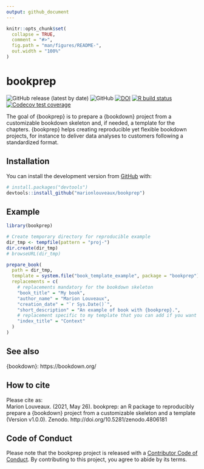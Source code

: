 ```yaml
---
output: github_document
---
```


<!-- README.md is generated from README.Rmd. Please edit that file -->

```r
knitr::opts_chunk$set(
  collapse = TRUE,
  comment = "#>",
  fig.path = "man/figures/README-",
  out.width = "100%"
)
```

# bookprep

<!-- badges: start -->
![GitHub release (latest by date)](https://img.shields.io/github/v/release/marionlouveaux/bookprep?style=plastic)
![GitHub](https://img.shields.io/github/license/marionlouveaux/bookprep?style=plastic)
[![DOI](https://zenodo.org/badge/DOI/10.5281/zenodo.4806181.svg)](https://doi.org/10.5281/zenodo.4806181)
[![R build status](https://github.com/marionlouveaux/bookprep/workflows/R-CMD-check/badge.svg)](https://github.com/marionlouveaux/bookprep/actions)
[![Codecov test coverage](https://codecov.io/gh/marionlouveaux/bookprep/branch/master/graph/badge.svg)](https://codecov.io/gh/marionlouveaux/bookprep?branch=master)
<!-- badges: end -->


<!-- Short description -->
The goal of {bookprep} is to prepare a {bookdown} project from a customizable bookdown skeleton and, if needed, a template for the chapters. {bookprep} helps creating reproducible yet flexible bookdown projects, for instance to deliver data analyses to customers following a standardized format.

## Installation

<!--

You can install the released version of bookprep from [CRAN](https://CRAN.R-project.org) with:

``` r
install.packages("bookprep")
```
-->
 
You can install the development version from [GitHub](https://github.com/) with:

``` r
# install.packages("devtools")
devtools::install_github("marionlouveaux/bookprep")
```

## Example
<!-- Brief demo usage -->

```r
library(bookprep)

# Create temporary directory for reproducible example
dir_tmp <- tempfile(pattern = "proj-")
dir.create(dir_tmp)
# browseURL(dir_tmp)

prepare_book(
  path = dir_tmp,
  template = system.file("book_template_example", package = "bookprep"),
  replacements = c(
    # replacements mandatory for the bookdown skeleton
    "book_title" = "My book",
    "author_name" = "Marion Louveaux",
    "creation_date" = "`r Sys.Date()`",
    "short_description" = "An example of book with {bookprep}.",
    # replacement specific to my template that you can add if you want
    "index_title" = "Context"
  )
)
```


## See also
<!-- Related packages -->
{bookdown}: https://bookdown.org/


## How to cite     

Please cite as:      
Marion Louveaux. (2021, May 26). bookprep: an R package to reproducibly prepare a {bookdown} project from a customizable skeleton and a template (Version v1.0.0). Zenodo. http://doi.org/10.5281/zenodo.4806181

## Code of Conduct

Please note that the bookprep project is released with a [Contributor Code of Conduct](https://contributor-covenant.org/version/2/0/CODE_OF_CONDUCT.html). By contributing to this project, you agree to abide by its terms.



